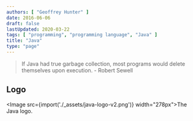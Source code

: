 ```yaml
---
authors: [ "Geoffrey Hunter" ]
date: 2016-06-06
draft: false
lastUpdated: 2020-03-22
tags: [ "programming", "programming language", "Java" ]
title: "Java"
type: "page"
---
```



> If Java had true garbage collection, most programs would delete themselves upon execution. - Robert Sewell

## Logo

<Image src={import('./_assets/java-logo-v2.png')} width="278px">The Java logo.</Image>
